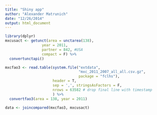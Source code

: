 ```yaml
---
title: "Shiny app"
author: "Alexander Matrunich"
date: "12/26/2014"
output: html_document
---
```


```r
library(dplyr)
mxcusact <- getunct(area = unctarea(138),
                 year = 2011,
                 partner = 842, #USA
                 compact = F) %>%
  convertunctapi()

mxcfao3 <- read.table(system.file("extdata", 
                                  "mxc_2011_2007_all_all.csv.gz", 
                                  package = "fclhs"), 
                      header = T,
                      sep = ',', stringsAsFactors = F,
                      nrows = 63582 # drop final line with timestamp
                      ) %>%
  convertfao3(area = 138, year = 2011)

data <- joincompared(mxcfao3, mxcusact)
```

